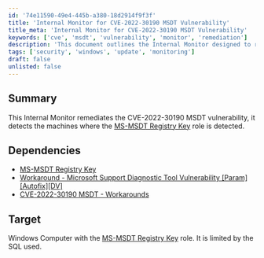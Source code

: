 ```yaml
---
id: '74e11590-49e4-445b-a380-18d2914f9f3f'
title: 'Internal Monitor for CVE-2022-30190 MSDT Vulnerability'
title_meta: 'Internal Monitor for CVE-2022-30190 MSDT Vulnerability'
keywords: ['cve', 'msdt', 'vulnerability', 'monitor', 'remediation']
description: 'This document outlines the Internal Monitor designed to remediate the CVE-2022-30190 MSDT vulnerability by detecting machines with the MS-MSDT Registry Key role. It includes details on dependencies and the target environment for effective implementation.'
tags: ['security', 'windows', 'update', 'monitoring']
draft: false
unlisted: false
---
```

## Summary

This Internal Monitor remediates the CVE-2022-30190 MSDT vulnerability, it detects the machines where the [MS-MSDT Registry Key](https://proval.itglue.com/DOC-5078775-10072204) role is detected.

## Dependencies

- [MS-MSDT Registry Key](https://proval.itglue.com/DOC-5078775-10072204)
- [Workaround - Microsoft Support Diagnostic Tool Vulnerability [Param][Autofix][DV]](https://proval.itglue.com/DOC-5078775-10072208)  
- [CVE-2022-30190 MSDT - Workarounds](https://proval.itglue.com/DOC-5078775-10073331)

## Target

Windows Computer with the [MS-MSDT Registry Key](https://proval.itglue.com/DOC-5078775-10072204) role. It is limited by the SQL used.












